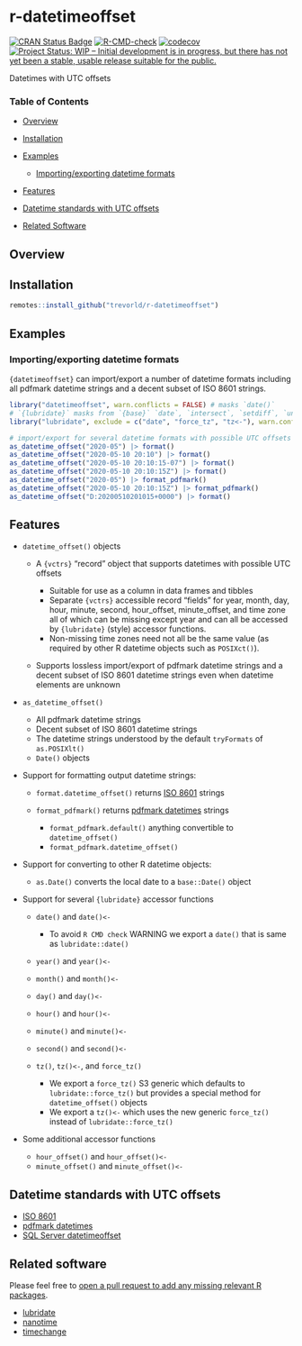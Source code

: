 # r-datetimeoffset

[![CRAN Status Badge](https://www.r-pkg.org/badges/version/datetimeoffset)](https://cran.r-project.org/package=datetimeoffset)
[![R-CMD-check](https://github.com/trevorld/r-datetimeoffset/workflows/R-CMD-check/badge.svg)](https://github.com/trevorld/r-datetimeoffset/actions)
[![codecov](https://codecov.io/github/trevorld/r-datetimeoffset/branch/main/graph/badge.svg)](https://codecov.io/github/trevorld/r-datetimeoffset)
[![Project Status: WIP – Initial development is in progress, but there has not yet been a stable, usable release suitable for the public.](https://www.repostatus.org/badges/latest/wip.svg)](https://www.repostatus.org/#wip)

Datetimes with UTC offsets

### Table of Contents

* [Overview](#overview)
* [Installation](#installation)
* [Examples](#examples)

  + [Importing/exporting datetime formats](#formats)

* [Features](#features)
* [Datetime standards with UTC offsets](#standards)
* [Related Software](#similar)

## <a name="overview">Overview</a>

## <a name="installation">Installation</a>

```r
remotes::install_github("trevorld/r-datetimeoffset")
```

## <a name="examples">Examples</a>

### <a name="formats">Importing/exporting datetime formats</a>

`{datetimeoffset}` can import/export a number of datetime formats including
all pdfmark datetime strings and a decent subset of ISO 8601 strings.

```r
library("datetimeoffset", warn.conflicts = FALSE) # masks `date()`
# `{lubridate}` masks from `{base}` `date`, `intersect`, `setdiff`, `union`
library("lubridate", exclude = c("date", "force_tz", "tz<-"), warn.conflicts = FALSE)

# import/export for several datetime formats with possible UTC offsets
as_datetime_offset("2020-05") |> format()
as_datetime_offset("2020-05-10 20:10") |> format()
as_datetime_offset("2020-05-10 20:10:15-07") |> format()
as_datetime_offset("2020-05-10 20:10:15Z") |> format()
as_datetime_offset("2020-05") |> format_pdfmark()
as_datetime_offset("2020-05-10 20:10:15Z") |> format_pdfmark()
as_datetime_offset("D:20200510201015+0000") |> format()
```

## <a name="features">Features</a>

* `datetime_offset()` objects
 
  + A `{vctrs}` "record" object that supports datetimes with possible UTC offsets

    - Suitable for use as a column in data frames and tibbles
    - Separate `{vctrs}` accessible record "fields" for year, month, day, hour, 
      minute, second, hour\_offset, minute\_offset, and time zone all of which 
      can be missing except year and can all be accessed by `{lubridate}` (style) 
      accessor functions.  
    - Non-missing time zones need not all be the same value 
      (as required by other R datetime objects such as `POSIXct()`).

  + Supports lossless import/export of pdfmark datetime strings and a decent subset of 
    ISO 8601 datetime strings even when datetime elements are unknown

* `as_datetime_offset()`

  + All pdfmark datetime strings
  + Decent subset of ISO 8601 datetime strings
  + The datetime strings understood by the default `tryFormats` of `as.POSIXlt()`
  + `Date()` objects

* Support for formatting output datetime strings:

    + `format.datetime_offset()` returns [ISO 8601](https://en.wikipedia.org/wiki/ISO_8601#Combined_date_and_time_representations) strings
    + `format_pdfmark()` returns [pdfmark datetimes](https://opensource.adobe.com/dc-acrobat-sdk-docs/library/pdfmark/pdfmark_Basic.html#document-info-dictionary-docinfo) strings

      - `format_pdfmark.default()` anything convertible to `datetime_offset()`
      - `format_pdfmark.datetime_offset()`

* Support for converting to other R datetime objects:

  + `as.Date()` converts the local date to a `base::Date()` object

* Support for several `{lubridate}` accessor functions

  + `date()` and `date()<-`

    - To avoid `R CMD check` WARNING we export a `date()` that is same as `lubridate::date()`

  + `year()` and `year()<-`
  + `month()` and `month()<-`
  + `day()` and `day()<-`
  + `hour()` and `hour()<-`
  + `minute()` and `minute()<-`
  + `second()` and `second()<-`
  + `tz()`, `tz()<-`, and `force_tz()`

    - We export a `force_tz()` S3 generic which defaults to `lubridate::force_tz()`
      but provides a special method for `datetime_offset()` objects
    - We export a `tz()<-` which uses the new generic `force_tz()`
      instead of `lubridate::force_tz()`

* Some additional accessor functions

  + `hour_offset()` and `hour_offset()<-`
  + `minute_offset()` and `minute_offset()<-`

## <a name="standards">Datetime standards with UTC offsets</a>

* [ISO 8601](https://en.wikipedia.org/wiki/ISO_8601#Combined_date_and_time_representations)
* [pdfmark datetimes](https://opensource.adobe.com/dc-acrobat-sdk-docs/library/pdfmark/pdfmark_Basic.html#document-info-dictionary-docinfo)
* [SQL Server datetimeoffset](https://learn.microsoft.com/en-us/sql/t-sql/data-types/datetimeoffset-transact-sql?view=sql-server-ver16)

## <a name="similar">Related software</a>

Please feel free to [open a pull request to add any missing relevant R packages](https://github.com/trevorld/r-datetimeoffset/edit/main/README.Rmd).

* [lubridate](https://lubridate.tidyverse.org/index.html)
* [nanotime](https://eddelbuettel.github.io/nanotime)
* [timechange](https://github.com/vspinu/timechange/)
